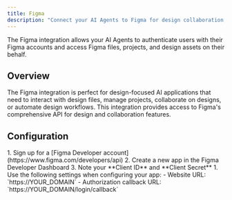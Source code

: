 ```yaml
---
title: Figma
description: "Connect your AI Agents to Figma for design collaboration, file management, and creative workflows."
---
```



The Figma integration allows your AI Agents to authenticate users with their Figma accounts and access Figma files, projects, and design assets on their behalf.

## Overview

The Figma integration is perfect for design-focused AI applications that need to interact with design files, manage projects, collaborate on designs, or automate design workflows. This integration provides access to Figma's comprehensive API for design and collaboration features.

## Configuration

<Steps>
  <Step title="Set up app in Figma">
    1. Sign up for a [Figma Developer account](https://www.figma.com/developers/api)
    2. Create a new app in the Figma Developer Dashboard
    3. Note your **Client ID** and **Client Secret**
  </Step>
  <Step title="Configure for Auth0">
    1. Use the following settings when configuring your app:
      - Website URL: `https://YOUR_DOMAIN`
      - Authorization callback URL: `https://YOUR_DOMAIN/login/callback`
  </Step>
</Steps>

<FindDomainInfoBlock />

<AddConnectionInAuth0 />

<LearnMore />
